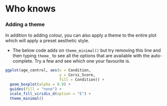 
# Who knows

### Adding a theme

In addition to adding colour, you can also apply a theme to the entire plot which will apply a preset aesthetic style.

* The below code adds on `theme_minimal()` but try removing this line and then typing `theme_` to see all the options that are available with the auto-complete. Try a few and see which one your favourite is.

```r
ggplot(age_control, aes(x = Condition, 
                        y = Corsi_Score, 
                        fill = Condition)) +
  geom_boxplot(alpha = 0.9) +
  guides(fill = "none") +
  scale_fill_viridis_d(option = "E") +
  theme_minimal()
```

